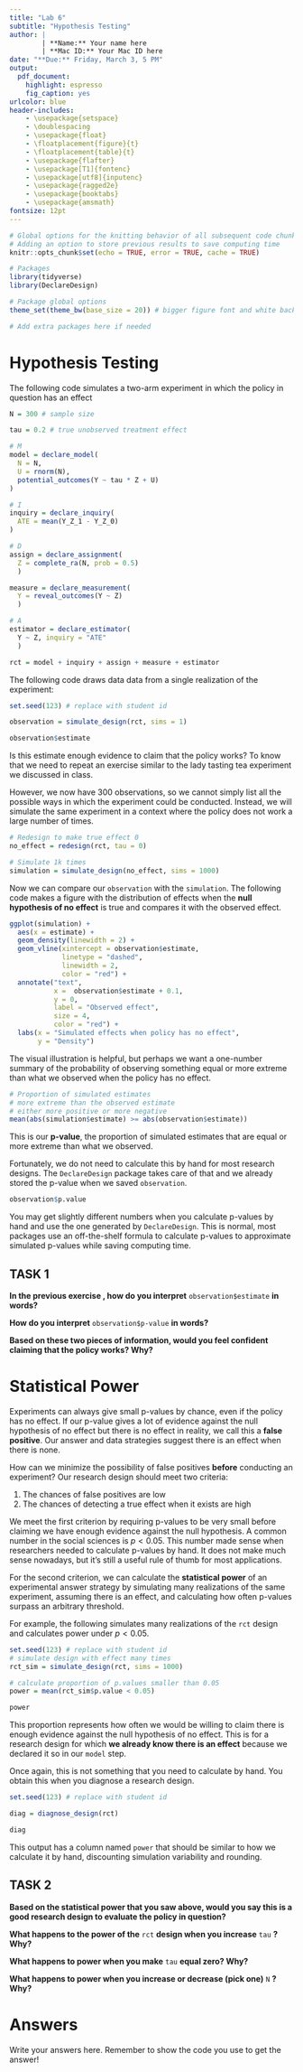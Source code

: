```yaml
---
title: "Lab 6"
subtitle: "Hypothesis Testing"
author: |
        | **Name:** Your name here
        | **Mac ID:** Your Mac ID here
date: "**Due:** Friday, March 3, 5 PM"
output: 
  pdf_document:
    highlight: espresso
    fig_caption: yes
urlcolor: blue
header-includes:
    - \usepackage{setspace}
    - \doublespacing
    - \usepackage{float}
    - \floatplacement{figure}{t}
    - \floatplacement{table}{t}
    - \usepackage{flafter}
    - \usepackage[T1]{fontenc}
    - \usepackage[utf8]{inputenc}
    - \usepackage{ragged2e}
    - \usepackage{booktabs}
    - \usepackage{amsmath}
fontsize: 12pt
---
```


```r
# Global options for the knitting behavior of all subsequent code chunks
# Adding an option to store previous results to save computing time
knitr::opts_chunk$set(echo = TRUE, error = TRUE, cache = TRUE)

# Packages
library(tidyverse)
library(DeclareDesign)

# Package global options
theme_set(theme_bw(base_size = 20)) # bigger figure font and white background

# Add extra packages here if needed
```

# Hypothesis Testing

The following code simulates a two-arm experiment in which the policy in question has an effect

```r
N = 300 # sample size

tau = 0.2 # true unobserved treatment effect

# M
model = declare_model(
  N = N,
  U = rnorm(N),
  potential_outcomes(Y ~ tau * Z + U)
)

# I
inquiry = declare_inquiry(
  ATE = mean(Y_Z_1 - Y_Z_0)
)

# D
assign = declare_assignment(
  Z = complete_ra(N, prob = 0.5)
  )

measure = declare_measurement(
  Y = reveal_outcomes(Y ~ Z)
  )

# A
estimator = declare_estimator(
  Y ~ Z, inquiry = "ATE"
  )

rct = model + inquiry + assign + measure + estimator
```

The following code draws data data from a single realization of the experiment:

```r
set.seed(123) # replace with student id

observation = simulate_design(rct, sims = 1)

observation$estimate
```

Is this estimate enough evidence to claim that the policy works? To know that we need to repeat an exercise similar to the lady tasting tea experiment we discussed in class.

However, we now have 300 observations, so we cannot simply list all the possible ways in which the experiment could be conducted. Instead, we will simulate the same experiment in a context where the policy does not work a large number of times.

```r
# Redesign to make true effect 0
no_effect = redesign(rct, tau = 0)

# Simulate 1k times
simulation = simulate_design(no_effect, sims = 1000)
```

Now we can compare our `observation` with the `simulation`. The following code makes a figure with the distribution of effects when the **null hypothesis of no effect** is true and compares it with the observed effect.

```r
ggplot(simulation) +
  aes(x = estimate) +
  geom_density(linewidth = 2) + 
  geom_vline(xintercept = observation$estimate,
             linetype = "dashed",
             linewidth = 2,
             color = "red") +
  annotate("text", 
           x =  observation$estimate + 0.1,
           y = 0,
           label = "Observed effect",
           size = 4,
           color = "red") +
  labs(x = "Simulated effects when policy has no effect",
       y = "Density")
```

The visual illustration is helpful, but perhaps we want a one-number summary of the probability of observing something equal or more extreme than what we observed when the policy has no effect.

```r
# Proportion of simulated estimates
# more extreme than the observed estimate
# either more positive or more negative
mean(abs(simulation$estimate) >= abs(observation$estimate))
```

This is our **p-value**, the proportion of simulated estimates that are equal or more extreme than what we observed.

Fortunately, we do not need to calculate this by hand for most research designs. The `DeclareDesign` package takes care of that and we already stored the p-value when we saved `observation`.

```r
observation$p.value
```

You may get slightly different numbers when you calculate p-values by hand and use the one generated by `DeclareDesign`. This is normal, most packages use an off-the-shelf formula to calculate p-values to approximate simulated p-values while saving computing time.

## TASK 1

**In the previous exercise , how do you interpret** `observation$estimate` **in words?**

**How do you interpret** `observation$p-value` **in words?**

**Based on these two pieces of information, would you feel confident claiming that the policy works? Why?**


# Statistical Power

Experiments can always give small p-values by chance, even if the policy has no effect. If our p-value gives a lot of evidence against the null hypothesis of no effect but there is no effect in reality, we call this a **false positive**. Our answer and data strategies suggest there is an effect when there is none.

How can we minimize the possibility of false positives **before** conducting an experiment? Our research design should meet two criteria:

1. The chances of false positives are low
2. The chances of detecting a true effect when it exists are high

We meet the first criterion by requiring p-values to be very small before claiming we have enough evidence against the null hypothesis. A common number in the social sciences is $p < 0.05$. This number made sense when researchers needed to calculate p-values by hand. It does not make much sense nowadays, but it's still a useful rule of thumb for most applications.

For the second criterion, we can calculate the **statistical power** of an experimental answer strategy by simulating many realizations of the same experiment, assuming there is an effect, and calculating how often p-values surpass an arbitrary threshold.

For example, the following simulates many realizations of the `rct` design and calculates power under $p < 0.05$.

```r
set.seed(123) # replace with student id
# simulate design with effect many times
rct_sim = simulate_design(rct, sims = 1000)

# calculate proportion of p.values smaller than 0.05
power = mean(rct_sim$p.value < 0.05)

power
```

This proportion represents how often we would be willing to claim there is enough evidence against the null hypothesis of no effect. This is for a research design for which **we already know there is an effect** because we declared it so in our `model` step.

Once again, this is not something that you need to calculate by hand. You obtain this when you diagnose a research design.

```r
set.seed(123) # replace with student id

diag = diagnose_design(rct)

diag
```


This output has a column named `power` that should be similar to how we calculate it by hand, discounting simulation variability and rounding.

## TASK 2

**Based on the statistical power that you saw above, would you say this is a good research design to evaluate the policy in question?**

**What happens to the power of the** `rct` **design when you increase** `tau` **? Why?**

**What happens to power when you make** `tau` **equal zero? Why?**

**What happens to power when you increase or decrease (pick one)** `N` **? Why?**

# Answers

Write your answers here. Remember to show the code you use to get the answer!




